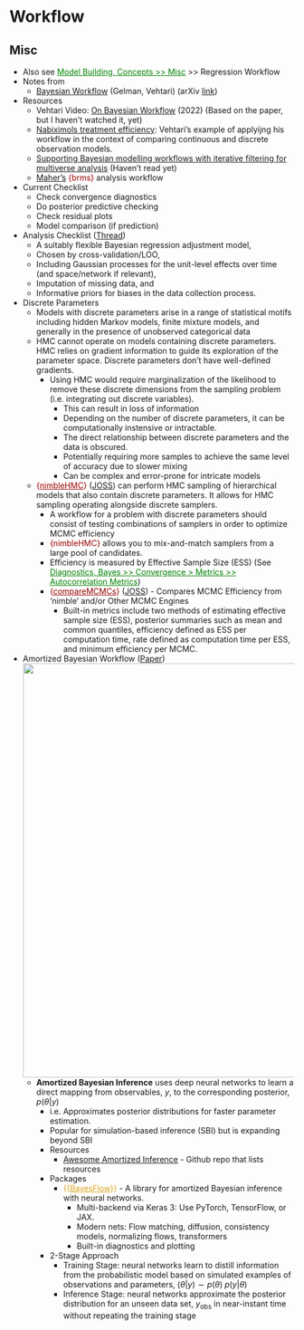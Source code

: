 # Workflow {#sec-bayes-wkflw .unnumbered}

## Misc {#sec-bayes-wkflw-misc .unnumbered}

-   Also see [Model Building, Concepts \>\> Misc](model-building-concepts.qmd#sec-modbld-misc){style="color: green"} \>\> Regression Workflow
-   Notes from
    -   [Bayesian Workflow](http://www.stat.columbia.edu/~gelman/research/unpublished/Bayesian_Workflow_article.pdf) (Gelman, Vehtari) (arXiv [link](https://arxiv.org/abs/2011.01808))
-   Resources
    -   Vehtari Video: [On Bayesian Workflow](https://www.youtube.com/watch?v=ppKpwtGy8KQ&ab_channel=Generable) (2022) (Based on the paper, but I haven't watched it, yet)
    -   [Nabiximols treatment efficiency](https://users.aalto.fi/~ave/casestudies/Nabiximols/nabiximols.html): Vehtari's example of applyijng his workflow in the context of comparing continuous and discrete observation models.
    -   [Supporting Bayesian modelling workflows with iterative filtering for multiverse analysis](https://arxiv.org/abs/2404.01688) (Haven't read yet)
    -   [Maher's](https://www.tjmahr.com/wisclabmisc/articles/brms.html) [{brms}]{style="color: #990000"} analysis workflow
-   Current Checklist
    -   Check convergence diagnostics
    -   Do posterior predictive checking
    -   Check residual plots
    -   Model comparison (if prediction)
-   Analysis Checklist ([Thread](https://vis.social/@robertGrant/109743940709993385))
    -   A suitably flexible Bayesian regression adjustment model,
    -   Chosen by cross-validation/LOO,
    -   Including Gaussian processes for the unit-level effects over time (and space/network if relevant),
    -   Imputation of missing data, and
    -   Informative priors for biases in the data collection process.
-   Discrete Parameters
    -   Models with discrete parameters arise in a range of statistical motifs including hidden Markov models, finite mixture models, and generally in the presence of unobserved categorical data
    -   HMC cannot operate on models containing discrete parameters. HMC relies on gradient information to guide its exploration of the parameter space. Discrete parameters don't have well-defined gradients.
        -   Using HMC would require marginalization of the likelihood to remove these discrete dimensions from the sampling problem (i.e. integrating out discrete variables).
            -   This can result in loss of information
            -   Depending on the number of discrete parameters, it can be computationally instensive or intractable.
            -   The direct relationship between discrete parameters and the data is obscured.
            -   Potentially requiring more samples to achieve the same level of accuracy due to slower mixing
            -   Can be complex and error-prone for intricate models
    -   [{]{style="color: #990000"}[nimbleHMC](https://cran.r-project.org/web/packages/nimbleHMC/index.html){style="color: #990000"}[}]{style="color: #990000"} ([JOSS](https://joss.theoj.org/papers/10.21105/joss.06745)) can perform HMC sampling of hierarchical models that also contain discrete parameters. It allows for HMC sampling operating alongside discrete samplers.
        -   A workflow for a problem with discrete parameters should consist of testing combinations of samplers in order to optimize MCMC efficiency
        -   [{nimbleHMC}]{style="color: #990000"} allows you to mix-and-match samplers from a large pool of candidates.
        -   Efficiency is measured by Effective Sample Size (ESS) (See [Diagnostics, Bayes \>\> Convergence \> Metrics \>\> Autocorrelation Metrics](diagnostics-bayes.qmd#sec-diag-bay-conv-autoc){style="color: green"})
        -   [{]{style="color: #990000"}[compareMCMCs](https://cran.r-project.org/web/packages/compareMCMCs/index.html){style="color: #990000"}[}]{style="color: #990000"} ([JOSS](https://joss.theoj.org/papers/10.21105/joss.03844)) - Compares MCMC Efficiency from 'nimble' and/or Other MCMC Engines
            -   Built-in metrics include two methods of estimating effective sample size (ESS), posterior summaries such as mean and common quantiles, efficiency defined as ESS per computation time, rate defined as computation time per ESS, and minimum efficiency per MCMC.
-   Amortized Bayesian Workflow ([Paper](https://arxiv.org/abs/2409.04332))\
    ![](_resources/Bayes-Workflow.resources/amortized-wrkflw-1.png){.lightbox width="732"}
    -   **Amortized Bayesian Inference** uses deep neural networks to learn a direct mapping from observables, $y$, to the corresponding posterior, $p(\theta | y)$
        -   i.e. Approximates posterior distributions for faster parameter estimation.
        -   Popular for simulation-based inference (SBI) but is expanding beyond SBI
        -   Resources
            -   [Awesome Amortized Inference](https://github.com/bayesflow-org/awesome-amortized-inference) - Github repo that lists resources
        -   Packages
            -   [{{]{style="color: goldenrod"}[BayesFlow](https://bayesflow.org/){style="color: goldenrod"}[}}]{style="color: goldenrod"} - A library for amortized Bayesian inference with neural networks.
                -   Multi-backend via Keras 3: Use PyTorch, TensorFlow, or JAX.
                -   Modern nets: Flow matching, diffusion, consistency models, normalizing flows, transformers
                -   Built-in diagnostics and plotting
        -   2-Stage Approach
            -   Training Stage: neural networks learn to distill information from the probabilistic model based on simulated examples of observations and parameters, $(\theta | y) \sim p(\theta) \;p(y|\theta)$
            -   Inference Stage: neural networks approximate the posterior distribution for an unseen data set, $y_\text{obs}$ in near-instant time without repeating the training stage
